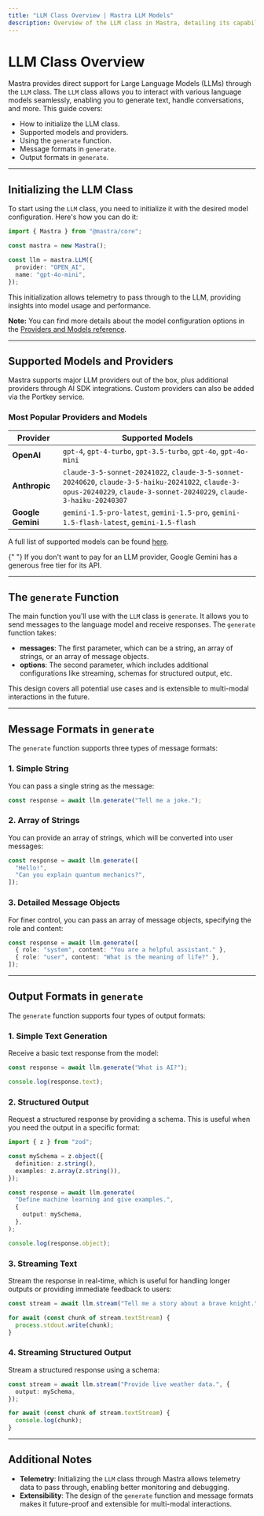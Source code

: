 ```yaml
---
title: "LLM Class Overview | Mastra LLM Models"
description: Overview of the LLM class in Mastra, detailing its capabilities for interacting with various language models.
---
```



# LLM Class Overview

Mastra provides direct support for Large Language Models (LLMs) through the `LLM` class. The `LLM` class allows you to interact with various language models seamlessly, enabling you to generate text, handle conversations, and more. This guide covers:

- How to initialize the LLM class.
- Supported models and providers.
- Using the `generate` function.
- Message formats in `generate`.
- Output formats in `generate`.

---

## Initializing the LLM Class

To start using the `LLM` class, you need to initialize it with the desired model configuration. Here's how you can do it:

```typescript
import { Mastra } from "@mastra/core";

const mastra = new Mastra();

const llm = mastra.LLM({
  provider: "OPEN_AI",
  name: "gpt-4o-mini",
});
```

This initialization allows telemetry to pass through to the LLM, providing insights into model usage and performance.

**Note:** You can find more details about the model configuration options in the [Providers and Models reference](../reference/llm/providers-and-models.mdx).

---

## Supported Models and Providers

Mastra supports major LLM providers out of the box, plus additional providers through AI SDK integrations. Custom providers can also be added via the Portkey service.

### Most Popular Providers and Models

| Provider          | Supported Models                                                                                                                                                         |
| ----------------- | ------------------------------------------------------------------------------------------------------------------------------------------------------------------------ |
| **OpenAI**        | `gpt-4`, `gpt-4-turbo`, `gpt-3.5-turbo`, `gpt-4o`, `gpt-4o-mini`                                                                                                         |
| **Anthropic**     | `claude-3-5-sonnet-20241022`, `claude-3-5-sonnet-20240620`, `claude-3-5-haiku-20241022`, `claude-3-opus-20240229`, `claude-3-sonnet-20240229`, `claude-3-haiku-20240307` |
| **Google Gemini** | `gemini-1.5-pro-latest`, `gemini-1.5-pro`, `gemini-1.5-flash-latest`, `gemini-1.5-flash`                                                                                 |

A full list of supported models can be found [here](../reference/llm/providers-and-models.mdx).

<Callout>
  {" "}
  If you don't want to pay for an LLM provider, Google Gemini has a generous
  free tier for its API.
</Callout>

---

## The `generate` Function

The main function you'll use with the `LLM` class is `generate`. It allows you to send messages to the language model and receive responses. The `generate` function takes:

- **messages**: The first parameter, which can be a string, an array of strings, or an array of message objects.
- **options**: The second parameter, which includes additional configurations like streaming, schemas for structured output, etc.

This design covers all potential use cases and is extensible to multi-modal interactions in the future.

---

## Message Formats in `generate`

The `generate` function supports three types of message formats:

### 1. Simple String

You can pass a single string as the message:

```typescript
const response = await llm.generate("Tell me a joke.");
```

### 2. Array of Strings

You can provide an array of strings, which will be converted into user messages:

```typescript
const response = await llm.generate([
  "Hello!",
  "Can you explain quantum mechanics?",
]);
```

### 3. Detailed Message Objects

For finer control, you can pass an array of message objects, specifying the role and content:

```typescript
const response = await llm.generate([
  { role: "system", content: "You are a helpful assistant." },
  { role: "user", content: "What is the meaning of life?" },
]);
```

---

## Output Formats in `generate`

The `generate` function supports four types of output formats:

### 1. Simple Text Generation

Receive a basic text response from the model:

```typescript
const response = await llm.generate("What is AI?");

console.log(response.text);
```

### 2. Structured Output

Request a structured response by providing a schema. This is useful when you need the output in a specific format:

```typescript
import { z } from "zod";

const mySchema = z.object({
  definition: z.string(),
  examples: z.array(z.string()),
});

const response = await llm.generate(
  "Define machine learning and give examples.",
  {
    output: mySchema,
  },
);

console.log(response.object);
```

### 3. Streaming Text

Stream the response in real-time, which is useful for handling longer outputs or providing immediate feedback to users:

```typescript
const stream = await llm.stream("Tell me a story about a brave knight.");

for await (const chunk of stream.textStream) {
  process.stdout.write(chunk);
}
```

### 4. Streaming Structured Output

Stream a structured response using a schema:

```typescript
const stream = await llm.stream("Provide live weather data.", {
  output: mySchema,
});

for await (const chunk of stream.textStream) {
  console.log(chunk);
}
```

---

## Additional Notes

- **Telemetry**: Initializing the `LLM` class through Mastra allows telemetry data to pass through, enabling better monitoring and debugging.
- **Extensibility**: The design of the `generate` function and message formats makes it future-proof and extensible for multi-modal interactions.
